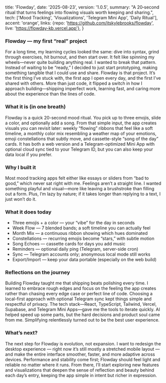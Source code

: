   title: 'Flowday',
  date: '2025-08-23',
  version: '1.0.5',
  summary:
    "A 20‑second ritual that turns feelings into flowing visuals worth keeping and sharing.",
  tech: ['Mood Tracking', 'Visualizations', 'Telegram Mini App', 'Daily Ritual'],
  accent: 'orange',
  links: {repo: 'https://github.com/itskylebrooks/flowday', live: 'https://flowday-kb.vercel.app'},
}

### Flowday — my first “real” project

For a long time, my learning cycles looked the same: dive into syntax, grind through exercises, hit burnout, and then start over. It felt like spinning my wheels—never quite building anything real. I wanted to break that pattern. Instead of waiting to be “ready,” I decided to just start prototyping, making something tangible that I could use and share. Flowday is that project. It’s the first thing I’ve stuck with, the first app I open every day, and the first I’ve shared with others. More than just code, it flipped a switch in how I approach building—shipping imperfect work, learning fast, and caring more about the experience than the lines of code.

### What it is (in one breath)

Flowday is a quick 20-second mood ritual. You pick up to three emojis, slide a color, and optionally add a song. From that simple input, the app creates visuals you can revisit later: weekly “flowing” ribbons that feel like a soft timeline, a monthly color mix resembling a weather map of your emotions, emoji constellations that subtly move, and cassette-style “song of the day” cards. It has both a web version and a Telegram-optimized Mini App with optional cloud sync tied to your Telegram ID, but you can also keep your data local if you prefer.

### Why I built it

Most mood tracking apps felt either like essays or sliders from “bad to good,” which never sat right with me. Feelings aren’t a straight line. I wanted something playful and visual—more like leaving a brushstroke than filling out a form. Plus, I’m lazy by nature; if it takes longer than replying to a text, I just won’t do it.

### What it does today

- Three emojis + a color — your “vibe” for the day in seconds  
- Week Flow — 7 blended bands; a soft timeline you can actually feel  
- Month Mix — a continuous ribbon showing which hues dominated  
- Constellations — recurring emojis become “stars,” with subtle motion  
- Song Echoes — cassette cards for days you add music  
- Reminders — optional daily ping (Telegram, server-side cron)  
- Sync — Telegram accounts only; anonymous local mode still works  
- Export/Import — keep your data portable (especially on the web build)  

### Reflections on the journey

Building Flowday taught me that shipping beats polishing every time. I learned to embrace rough edges and focus on the feeling the app creates rather than chasing every edge case or perfect line of code. Choosing a local-first approach with optional Telegram sync kept things simple and respectful of privacy. The tech stack—React, TypeScript, Tailwind, Vercel, Supabase, and Telegram Mini Apps—gave me the tools to iterate quickly. AI helped speed up some parts, but the hard decisions and product soul came from me. Simplifying relentlessly turned out to be the best user experience.

### What’s next?

The next step for Flowday is evolution, not expansion. I want to redesign the desktop experience — right now it’s still mostly a stretched mobile layout — and make the entire interface smoother, faster, and more adaptive across devices. Performance and stability come first; Flowday should feel light and reliable no matter where it runs. From there, I’ll start exploring new features and visualizations that deepen the sense of reflection and beauty behind each day’s entry, keeping the app simple in intent but richer in expression.